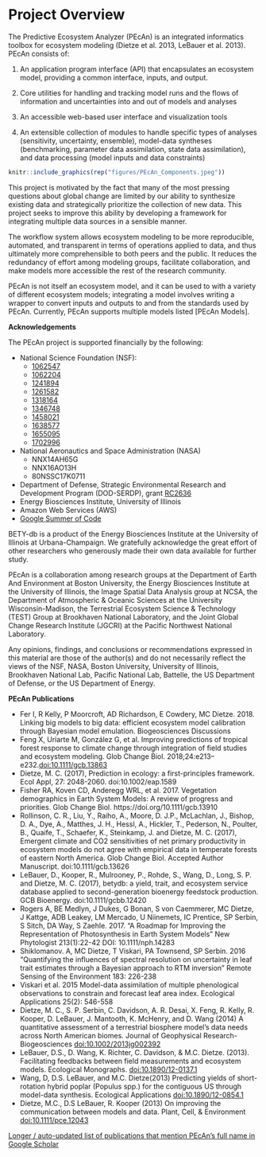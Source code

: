 # Project Overview

The Predictive Ecosystem Analyzer (PEcAn) is an integrated informatics toolbox for ecosystem modeling (Dietze et al. 2013, LeBauer et al. 2013). PEcAn consists of: 

1) An application program interface (API) that encapsulates an ecosystem model, providing a common interface, inputs, and output.

2) Core utilities for handling and tracking model runs and the flows of information and uncertainties into and out of models and analyses

3) An accessible web-based user interface and visualization tools

4) An extensible collection of modules to handle specific types of analyses (sensitivity, uncertainty, ensemble), model-data syntheses (benchmarking, parameter data assimilation, state data assimilation), and data processing (model inputs and data constraints)

```r
knitr::include_graphics(rep("figures/PEcAn_Components.jpeg"))
```

This project is motivated by the fact that many of the most pressing questions about global change are limited by our ability to synthesize existing data and strategically prioritize the collection of new data. This project seeks to improve this ability by developing a framework for integrating multiple data sources in a sensible manner.

The workflow system allows ecosystem modeling to be more reproducible, automated, and transparent in terms of operations applied to data, and thus ultimately more comprehensible to both peers and the public. It reduces the redundancy of effort among modeling groups, facilitate collaboration, and make models more accessible the rest of the research community.

PEcAn is not itself an ecosystem model, and it can be used to with a variety of different ecosystem models; integrating a model involves writing a wrapper to convert inputs and outputs to and from the standards used by PEcAn. Currently, PEcAn supports multiple models listed [PEcAn Models].



**Acknowledgements**

The PEcAn project is supported financially by the following:

- National Science Foundation (NSF): 
  - [1062547](https://www.nsf.gov/awardsearch/showAward?AWD_ID=1062547)
  - [1062204](https://www.nsf.gov/awardsearch/showAward?AWD_ID=1062204)
  - [1241894](https://www.nsf.gov/awardsearch/showAward?AWD_ID=1241894)
  - [1261582](https://www.nsf.gov/awardsearch/showAward?AWD_ID=1261582)
  - [1318164](https://www.nsf.gov/awardsearch/showAward?AWD_ID=1318164)
  - [1346748](https://www.nsf.gov/awardsearch/showAward?AWD_ID=1346748)
  - [1458021](https://www.nsf.gov/awardsearch/showAward?AWD_ID=1458021)
  - [1638577](https://www.nsf.gov/awardsearch/showAward?AWD_ID=1638577)
  - [1655095](https://www.nsf.gov/awardsearch/showAward?AWD_ID=1655095)
  - [1702996](https://www.nsf.gov/awardsearch/showAward?AWD_ID=1702996)
- National Aeronautics and Space Administration (NASA)
  - NNX14AH65G
  - NNX16AO13H
  - 80NSSC17K0711
- Department of Defense, Strategic Environmental Research and Development Program (DOD-SERDP), grant [RC2636](https://www.serdp-estcp.org/Program-Areas/Resource-Conservation-and-Resiliency/Infrastructure-Resiliency/Vulnerability-and-Impact-Assessment/RC-2636/RC-2636)
- Energy Biosciences Institute, University of Illinois
- Amazon Web Services (AWS)
- [Google Summer of Code](https://summerofcode.withgoogle.com/organizations/4612291316678656/)

BETY-db is a product of the Energy Biosciences Institute at the University of Illinois at Urbana-Champaign. We gratefully acknowledge the great effort of other researchers who generously made their own data available for further study.

PEcAn is a collaboration among research groups at the Department of Earth And Environment at Boston University, the Energy Biosciences Institute at the University of Illinois, the Image Spatial Data Analysis group at NCSA, the Department of Atmospheric & Oceanic Sciences at the University Wisconsin-Madison, the Terrestrial Ecosystem Science & Technology (TEST) Group at Brookhaven National Laboratory, and the Joint Global Change Research Institute (JGCRI) at the Pacific Northwest National Laboratory.

Any opinions, findings, and conclusions or recommendations expressed in this material are those of the author(s) and do not necessarily reflect the views of the NSF, NASA, Boston University, University of Illinois, Brookhaven National Lab, Pacific National Lab, Battelle, the US Department of Defense, or the US Department of Energy. 

**PEcAn Publications**

* Fer I, R Kelly, P Moorcroft, AD Richardson, E Cowdery, MC Dietze. 2018. Linking big models to big data: efficient ecosystem model calibration through Bayesian model emulation. Biogeosciences Discussions
* Feng X, Uriarte M, González G, et al. Improving predictions of tropical forest response to climate change through integration of field studies and ecosystem modeling. Glob Change Biol. 2018;24:e213–e232.[doi:10.1111/gcb.13863](https://doi.org/10.1111/gcb.13863)
* Dietze, M. C. (2017), Prediction in ecology: a first-principles framework. Ecol Appl, 27: 2048-2060. doi:10.1002/eap.1589 
* Fisher RA, Koven CD, Anderegg WRL, et al. 2017. Vegetation demographics in Earth System Models: A review of progress and priorities. Glob Change Biol. https://doi.org/10.1111/gcb.13910
* Rollinson, C. R., Liu, Y., Raiho, A., Moore, D. J.P., McLachlan, J., Bishop, D. A., Dye, A., Matthes, J. H., Hessl, A., Hickler, T., Pederson, N., Poulter, B., Quaife, T., Schaefer, K., Steinkamp, J. and Dietze, M. C. (2017), Emergent climate and CO2 sensitivities of net primary productivity in ecosystem models do not agree with empirical data in temperate forests of eastern North America. Glob Change Biol. Accepted Author Manuscript. doi:10.1111/gcb.13626
* LeBauer, D., Kooper, R., Mulrooney, P., Rohde, S., Wang, D., Long, S. P. and Dietze, M. C. (2017), betydb: a yield, trait, and ecosystem service database applied to second-generation bioenergy feedstock production. GCB Bioenergy. doi:10.1111/gcbb.12420
* Rogers A, BE Medlyn, J Dukes, G Bonan, S von Caemmerer, MC Dietze, J Kattge, ADB Leakey, LM Mercado, U Niinemets, IC Prentice, SP Serbin, S Sitch, DA Way, S Zaehle. 2017. "A Roadmap for Improving the Representation of Photosynthesis in Earth System Models" New Phytologist 213(1):22-42 DOI: 10.1111/nph.14283
* Shiklomanov. A, MC Dietze, T Viskari, PA Townsend, SP Serbin. 2016 "Quantifying the influences of spectral resolution on uncertainty in leaf trait estimates through a Bayesian approach to RTM inversion" Remote Sensing of the Environment 183: 226-238
* Viskari et al. 2015 Model-data assimilation of multiple phenological observations to constrain and forecast leaf area index. Ecological Applications 25(2): 546-558
* Dietze, M. C., S. P. Serbin, C. Davidson, A. R. Desai, X. Feng, R. Kelly, R. Kooper, D. LeBauer, J. Mantooth, K. McHenry, and D. Wang (2014) A quantitative assessment of a terrestrial biosphere model's data needs across North American biomes. Journal of Geophysical Research-Biogeosciences [doi:10.1002/2013jg002392](https://doi.org/10.1002/2013jg002392)
* LeBauer, D.S., D. Wang, K. Richter, C. Davidson, & M.C. Dietze. (2013). Facilitating feedbacks between field measurements and ecosystem models. Ecological Monographs. [doi:10.1890/12-0137.1](https://doi.org/10.1890/12-0137.1)
* Wang, D, D.S. LeBauer, and M.C. Dietze(2013) Predicting yields of short-rotation hybrid poplar (Populus spp.) for the contiguous US through model-data synthesis. Ecological Applications [doi:10.1890/12-0854.1](https://doi.org/10.1890/12-0854.1)
* Dietze, M.C., D.S LeBauer, R. Kooper (2013) On improving the communication between models and data. Plant, Cell, & Environment [doi:10.1111/pce.12043](https://doi.org/10.1111/pce.12043)

 [Longer / auto-updated list of publications that mention PEcAn's full name in Google Scholar](https://scholar.google.com/scholar?start=0&q="predictive+ecosystem+analyzer+PEcAn")
